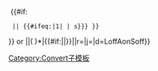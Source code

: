 {{convert/numdisp|{{{1|1+3/4}}}}}&nbsp;{{#if:{{{u|}}}
  |{{{u}}}| {{#ifeq:{{{1|2}}}|1| {{{n}}}| {{{l|{{{n}}}s}}} }}
}} or {{convert/{{#if:{{{2|}}}|{{{o}}}|{{{3}}}}}|{{{1}}}|( {{{1}}} )*{{{b}}}|{{#if:{{{2|}}}|{{{3|}}}|{{{4|}}}}}|{{{s|}}}|r={{{r}}}|j={{{j}}}|d=LoffAonSoff}}<noinclude>
[[Category:Convert子模板]]
</noinclude>